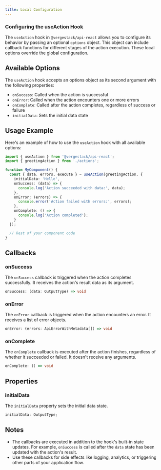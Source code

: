 ```yaml
---
title: Local Configuration
---
```


### Configuring the useAction Hook

The `useAction` hook in `@vergestack/api-react` allows you to configure its behavior by passing an optional `options` object. This object can include callback functions for different stages of the action execution. These local options override the global configuration.

## Available Options

The `useAction` hook accepts an options object as its second argument with the following properties:

- `onSuccess`: Called when the action is successful
- `onError`: Called when the action encounters one or more errors
- `onComplete`: Called after the action completes, regardless of success or failure
- `initialData`: Sets the initial data state

## Usage Example

Here's an example of how to use the `useAction` hook with all available options:

```typescript
import { useAction } from '@vergestack/api-react';
import { greetingAction } from './actions';

function MyComponent() {
  const { data, errors, execute } = useAction(greetingAction, {
    initialData: 'Hello',
    onSuccess: (data) => {
      console.log('Action succeeded with data:', data);
    },
    onError: (errors) => {
      console.error('Action failed with errors:', errors);
    },
    onComplete: () => {
      console.log('Action completed');
    }
  });

  // Rest of your component code
}
```

## Callbacks

### onSuccess

The `onSuccess` callback is triggered when the action completes successfully. It receives the action's result data as its argument.

```typescript
onSuccess: (data: OutputType) => void
```

### onError

The `onError` callback is triggered when the action encounters an error. It receives a list of error objects.

```typescript
onError: (errors: ApiErrorWithMetadata[]) => void
```

### onComplete

The `onComplete` callback is executed after the action finishes, regardless of whether it succeeded or failed. It doesn't receive any arguments.

```typescript
onComplete: () => void
```

## Properties

### initialData

The `initialData` property sets the initial data state.

```typescript
initialData: OutputType;
```

## Notes

- The callbacks are executed in addition to the hook's built-in state updates. For example, `onSuccess` is called after the `data` state has been updated with the action's result.
- Use these callbacks for side effects like logging, analytics, or triggering other parts of your application flow.
